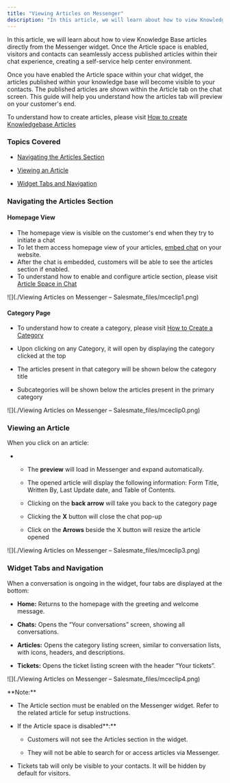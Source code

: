 ```yaml
---
title: "Viewing Articles on Messenger"
description: "In this article, we will learn about how to view Knowledge Base articles directly from the Messenger widget. Once the Article space is enabled, visito..."
---
```


In this article, we will learn about how to view Knowledge Base articles directly from the Messenger widget. Once the Article space is enabled, visitors and contacts can seamlessly access published articles within their chat experience, creating a self-service help center environment.

Once you have enabled the Article space within your chat widget, the articles published within your knowledge base will become visible to your contacts. The published articles are shown within the Article tab on the chat screen. This guide will help you understand how the articles tab will preview on your customer's end.

To understand how to create articles, please visit [How to create Knowledgebase Articles](https://support.salesmate.io/hc/en-us/articles/44524627800729)

### Topics Covered

*   [Navigating the Articles Section](https://support.salesmate.io/hc/en-us/articles/44633852585113-Viewing-Articles-on-Messenger#h_01JWEDQM6KMSARXDTQ13D6WFPD)
    
*   [Viewing an Article](https://support.salesmate.io/hc/en-us/articles/44633852585113-Viewing-Articles-on-Messenger#h_01JWEDQM6NWAJH56G7E2BTYX4R)
    
*   [Widget Tabs and Navigation](https://support.salesmate.io/hc/en-us/articles/44633852585113-Viewing-Articles-on-Messenger#h_01JWEDQM6P5J2BEVWFTR191S8Y)
    

### Navigating the Articles Section

#### **Homepage View**

*   The homepage view is visible on the customer's end when they try to initiate a chat
*   To let them access homepage view of your articles, [embed chat](https://support.salesmate.io/hc/en-us/articles/360058369732#h_01GK3KF0FQVYHYRX93C2MJ0V95) on your website.
*   After the chat is embedded, customers will be able to see the articles section if enabled.
*   To understand how to enable and configure article section, please visit [Article Space in Chat](https://support.salesmate.io/hc/en-us/articles/44633769500569)

![](./Viewing Articles on Messenger – Salesmate_files/mceclip1.png)

#### **Category Page**

*   To understand how to create a category, please visit [How to Create a Category](https://support.salesmate.io/hc/en-us/articles/44524557277465)
*   Upon clicking on any Category, it will open by displaying the category clicked at the top
    
*   The articles present in that category will be shown below the category title
*   Subcategories will be shown below the articles present in the primary category

![](./Viewing Articles on Messenger – Salesmate_files/mceclip0.png)

### Viewing an Article

When you click on an article:

*   *   The **preview** will load in Messenger and expand automatically.
        
    *   The opened article will display the following information: Form Title, Written By, Last Update date, and Table of Contents.
    *   Clicking on the **back arrow** will take you back to the category page
    *   Clicking the **X** button will close the chat pop-up
    *   Click on the **Arrows** beside the X button will resize the article opened

![](./Viewing Articles on Messenger – Salesmate_files/mceclip3.png)

### Widget Tabs and Navigation

When a conversation is ongoing in the widget, four tabs are displayed at the bottom:

*   **Home:** Returns to the homepage with the greeting and welcome message.
    
*   **Chats:** Opens the “Your conversations” screen, showing all conversations.
    
*   **Articles:** Opens the category listing screen, similar to conversation lists, with icons, headers, and descriptions.
    
*   **Tickets:** Opens the ticket listing screen with the header “Your tickets”.
    

![](./Viewing Articles on Messenger – Salesmate_files/mceclip4.png)

<Note>
**Note:**

*   The Article section must be enabled on the Messenger widget. Refer to the related article for setup instructions.
    
*   If the Article space is disabled**:**
    
    *   Customers will not see the Articles section in the widget.
        
    *   They will not be able to search for or access articles via Messenger.
        
*   Tickets tab will only be visible to your contacts. It will be hidden by default for visitors.


</Note>